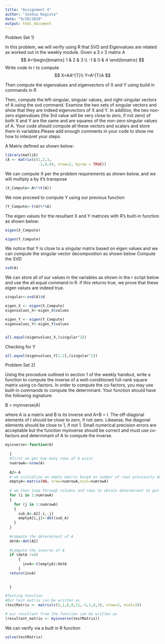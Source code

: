 ```yaml
---
title: "Assignment 4"
author: "Joshua Registe"
date: "9/20/2020"
output: html_document
---
```





Problem Set 1) 

In this problem, we will verify using R that SVD and Eigenvalues are related as worked out in the weekly module. Given a 3 x 3 matrix A 
$$
A=\begin{bmatrix} 1 & 2 & 3 \\ -1 & 0 & 4 \end{bmatrix}
$$
Write code in r to compute 
$$
X=AA^{T}\\
Y=A^{T}A
$$

Then compute the eigenvalues and eigenvectors of X and Y using build in commands in R

Then, compute the left-singular, singular values, and right-singular vectors of A using the svd command. Examine the two sets of singular vectors and show that they are indeed eigenvectors of X and Y. In addition, the two non-zero eigenvalues (the 3rd value will be very close to zero, if not zero) of both X and Y are the same and are squares of the non-zero singular values of A. Your code should compute all these vectors and scalars and store them in variables.Please add enough comments in your code to show me how to interpret your steps.


A Matrix defined as shown below:
```r
library(matlib)
(A <- matrix(c(1,2,3,
               -1,0,4), nrow=2, byrow = TRUE))

```
We can compute X per the problem requirements as shown below, and we will multiply a by it's transpose
```r

(X_Compute<-A%*%t(A))

```

We now proceed to compute Y using our previous function 
```r
(Y_Compute<-t(A)%*%A)

```


The eigen values for the resultant X and Y matrices with R's built-in function as shown below:
```r
eigen(X_Compute)
```

```r
eigen(Y_Compute)
```


We notice that Y is close to a singular matrix based on eigen values and we can compute the singular vector decomposition as shown below
Compute the SVD
```r
svd(A)
```

We can store all of our values in the variables as shown in the r script below and use the all.equal command in R. if this returns true, we prove that these eigen values are indeed true.
```r
singular<-svd(A)$d

eigen_X <- eigen(X_Compute)
eigenvalues_X<-eigen_X$values

eigen_Y <- eigen(Y_Compute)
eigenvalues_Y<-eigen_Y$values


all.equal(eigenvalues_X,(singular^2))
```

Checking for Y
```r
all.equal(eigenvalues_Y[1:2],(singular^2))
```


Problem Set 2) 

Using the procedure outlined in section 1 of the weekly handout, write a function to compute the inverse of a well-conditioned full-rank square matrix using co-factors. In order to compute the co-factors, you may use built-in commands to compute the determinant. Your function should have the following signature:

B = myinverse(A)

where A is a matrix and B is its inverse and A×B = I. The off-diagonal elements of I should be close to zero, if not zero. Likewise, the diagonal elements should be close to 1, if not 1. Small numerical precision errors are acceptable but the function myinverse should be correct and must use co-factors and determinant of A to compute the inverse.

```r
myinverse<-function(A)
  
  {
  #first we get how many rows of A exist
  numrowA<-nrow(A) 
  
  A2<-A
  # we initialize an empty matrix based on number of rows previously determined
  emptyA<-matrix(NA, nrow=numrowA,ncol=numrowA) 
  
  # we then loop through columns and rows to obtain determinant to put into our empty matrix
  for (i in 1:numrowA) 
  {
    for (j in 1:numrowA) 
    {
      sub_A<-A2[-i,-j] 
      emptyA[i,j]<-det(sub_A)
    }
  }
  
  #compute the determinant of A
  detA<-det(A2)
  
  #compute the inverse of A
  if (detA !=0)
      {
        invA<-t(emptyA)/detA
      }
  return(invA)
  
  
  }
```



```r
#Testing Function 
#Our test matrix can be written as
(testMatrix <- matrix(c(5,1,6,8,11,-5,1,9,3), nrow=3, ncol=3))

# our resultant from the function can be written as 
(resultant_matrix <- myinverse(testMatrix))

```

We can verify via a built in R function 
```r
solve(testMatrix)

```






